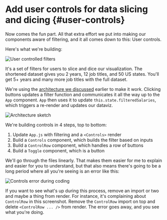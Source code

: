 # Add user controls for data slicing and dicing {#user-controls}

Now comes the fun part. All that extra effort we put into making our components
aware of filtering, and it all comes down to this: User controls.

Here's what we're building:

![User controlled filters](https://raw.githubusercontent.com/Swizec/react-d3js-es6-ebook/2018-version/manuscript/resources/images/es6v2/controls.png)

It's a set of filters for users to slice and dice our visualization. The
shortened dataset gives you 2 years, 12 job titles, and 50 US states. You'll
get 5+ years and many more job titles with the full dataset.

We're using the
[architecture we discussed](https://swizec1.teachable.com/courses/react-for-data-visualization/lectures/6887770#basic-architecture)
earlier to make it work. Clicking buttons updates a filter function and
communicates it all the way up to the `App` component. `App` then uses it to
update `this.state.filteredSalaries`, which triggers a re-render and updates
our dataviz.

![Architecture sketch](https://raw.githubusercontent.com/Swizec/react-d3js-es6-ebook/2018-version/manuscript/resources/images/2018/architecture_callbacks.png)

We're building controls in 4 steps, top to bottom:

1. Update `App.js` with filtering and a `<Controls>` render
2. Build a `Controls` component, which builds the filter based on inputs
3. Build a `ControlRow` component, which handles a row of buttons
4. Build a `Toggle` component, which is a button

We'll go through the files linearly. That makes them easier for me to explain
and easier for you to understand, but that also means there's going to be a
long period where all you're seeing is an error like this:

![Controls error during coding](https://raw.githubusercontent.com/Swizec/react-d3js-es6-ebook/2018-version/manuscript/resources/images/es6v2/controls-error.png)

If you want to see what's up during this process, remove an import or two and
maybe a thing from render. For instance, it's complaining about `ControlRow` in
this screenshot. Remove the `ControlRow` import on top and delete
`<ControlRow ... />` from render. The error goes away, and you see what you're
doing.